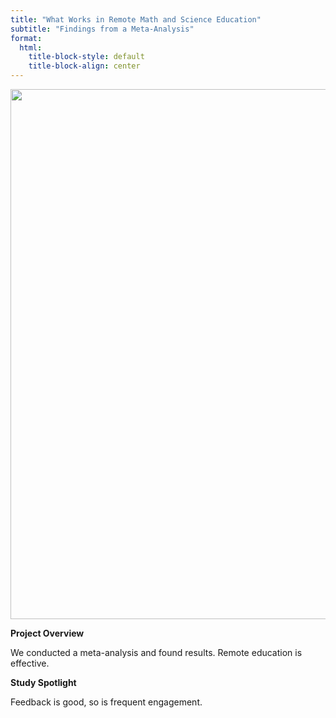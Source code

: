 ```yaml
---
title: "What Works in Remote Math and Science Education"
subtitle: "Findings from a Meta-Analysis"
format:
  html:
    title-block-style: default
    title-block-align: center
---
```


![](images/ChatGPT%20Image%20Apr%208,%202025,%2002_05_49%20PM.png){fig-align="center" width="848"}

**Project Overview**

We conducted a meta-analysis and found results. Remote education is effective.

**Study Spotlight**

Feedback is good, so is frequent engagement.
